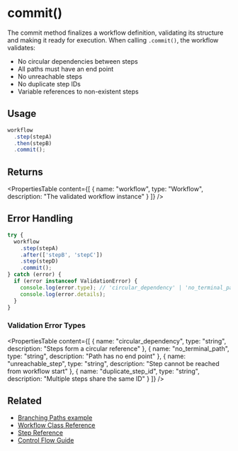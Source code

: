 # commit()

The commit method finalizes a workflow definition, validating its structure and making it ready for execution. When calling `.commit()`, the workflow validates:

- No circular dependencies between steps
- All paths must have an end point
- No unreachable steps
- No duplicate step IDs
- Variable references to non-existent steps

## Usage

```typescript
workflow
  .step(stepA)
  .then(stepB)
  .commit();
```

## Returns

<PropertiesTable
  content={[
    {
      name: "workflow",
      type: "Workflow",
      description: "The validated workflow instance"
    }
  ]}
/>

## Error Handling

```typescript
try {
  workflow
    .step(stepA)
    .after(['stepB', 'stepC'])
    .step(stepD)
    .commit();
} catch (error) {
  if (error instanceof ValidationError) {
    console.log(error.type); // 'circular_dependency' | 'no_terminal_path' | 'unreachable_step'
    console.log(error.details);
  }
}
```

### Validation Error Types

<PropertiesTable
  content={[
    {
      name: "circular_dependency",
      type: "string",
      description: "Steps form a circular reference"
    },
    {
      name: "no_terminal_path", 
      type: "string",
      description: "Path has no end point"
    },
    {
      name: "unreachable_step",
      type: "string", 
      description: "Step cannot be reached from workflow start"
    },
    {
      name: "duplicate_step_id",
      type: "string",
      description: "Multiple steps share the same ID"
    }
  ]}
/>

## Related

- [Branching Paths example](../../examples/workflows/branching-paths.mdx)
- [Workflow Class Reference](./workflow.mdx)
- [Step Reference](./step-class.mdx)
- [Control Flow Guide](../../workflows/control-flow.mdx)
```

